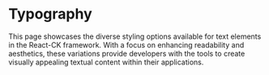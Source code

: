 
<Meta title="Generic/Text/Variations" />

# Typography

This page showcases the diverse styling options available for text elements in the React-CK framework. With a focus on enhancing readability and aesthetics, these variations provide developers with the tools to create visually appealing textual content within their applications.

<TextDemo />

